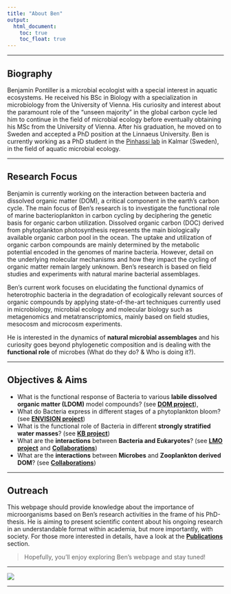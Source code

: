 ```yaml
---
title: "About Ben"
output:
  html_document:
    toc: true
    toc_float: true
---
```


---

## **Biography**
Benjamin Pontiller is a microbial ecologist with a special interest in aquatic ecosystems. He received his BSc in Biology with a specialization in microbiology from the University of Vienna. His curiosity and interest about the paramount role of the “unseen majority” in the global carbon cycle led him to continue in the field of microbial ecology before eventually obtaining his MSc from the University of Vienna. After his graduation, he moved on to Sweden and accepted a PhD position at the Linnaeus University.
Ben is currently working as a PhD student in the [Pinhassi lab](https://lnu.se/en/staff/jarone.pinhassi/) in Kalmar (Sweden), in the field of aquatic microbial ecology.

---

## **Research Focus**
Benjamin is currently working on the interaction between bacteria and dissolved organic matter (DOM), a critical component in the earth’s carbon cycle. The main focus of Ben's research is to investigate the functional role of marine bacterioplankton in carbon cycling by deciphering the genetic basis for organic carbon utilization. Dissolved organic carbon (DOC) derived from phytoplankton photosynthesis represents the main biologically available organic carbon pool in the ocean. The uptake and utilization of organic carbon compounds are mainly determined by the metabolic potential
encoded in the genomes of marine bacteria. However, detail on the underlying molecular mechanisms and how they impact the cycling of organic matter remain
largely unknown. Ben's research is based on field studies and experiments with natural marine bacterial assemblages.

Ben's current work focuses on elucidating the functional dynamics of heterotrophic bacteria in the degradation of ecologically relevant sources of organic compounds by applying state-of-the-art techniques currently used in microbiology, microbial ecology and molecular biology such as metagenomics and metatranscriptomics, mainly based on field studies, mesocosm and microcosm experiments.

He is interested in the dynamics of **natural microbial assemblages** and his curiosity goes beyond phylogenetic composition and is dealing with the **functional role** of microbes (What do they do? & Who is doing it?).

---

## **Objectives & Aims**

- What is the functional response of Bacteria to various **labile dissolved organic matter (LDOM)** model compounds? (see <a href="project1.html">**DOM project**</a>),
- What do Bacteria express in different stages of a phytoplankton bloom? (see <a href="project2.html">**ENVISION project**</a>)
- What is the functional role of Bacteria in different **strongly stratified water masses**? (see <a href="project3.html">**KB project**</a>)
- What are the **interactions** between **Bacteria and Eukaryotes**? (see <a href="project4.html">**LMO project**</a> and <a href="project5.html">**Collaborations**</a>)
- What are the **interactions** between **Microbes** and **Zooplankton derived DOM**? (see <a href="project6.html">**Collaborations**</a>)

---

## **Outreach**

This webpage should provide knowledge about the importance of microorganisms based on Ben's research activities in the frame of his PhD-thesis. He is aiming to present scientific content about his ongoing research in an understandable format within academia, but more importantly, with society. For those more interested in details, have a look at the <a href="publications.html">**Publications**</a> section.


>Hopefully, you'll enjoy exploring Ben's webpage and stay tuned!

---

<img id="cv" src="Ben_high_res_CV_bw_blur.jpg"/>

---
